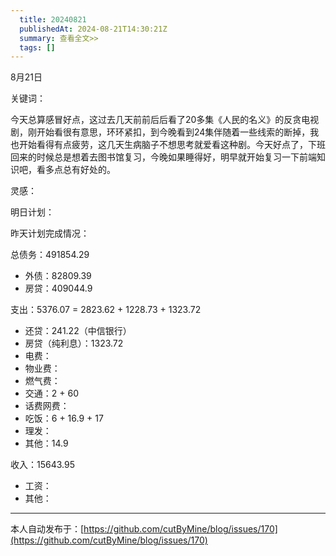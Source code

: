 ```yaml
---
  title: 20240821
  publishedAt: 2024-08-21T14:30:21Z
  summary: 查看全文>>
  tags: []
---
```


8月21日 

关键词：

今天总算感冒好点，这过去几天前前后后看了20多集《人民的名义》的反贪电视剧，刚开始看很有意思，环环紧扣，到今晚看到24集伴随着一些线索的断掉，我也开始看得有点疲劳，这几天生病脑子不想思考就爱看这种剧。今天好点了，下班回来的时候总是想着去图书馆复习，今晚如果睡得好，明早就开始复习一下前端知识吧，看多点总有好处的。

灵感：

明日计划：

昨天计划完成情况：

总债务：491854.29
- 外债：82809.39
- 房贷：409044.9

支出：5376.07 = 2823.62 + 1228.73 + 1323.72
- 还贷：241.22（中信银行）
- 房贷（纯利息）：1323.72
- 电费：
- 物业费：
- 燃气费：
- 交通：2 + 60
- 话费网费：
- 吃饭：6 + 16.9 + 17
- 理发：
- 其他：14.9

收入：15643.95
- 工资：
- 其他：


---
本人自动发布于：[https://github.com/cutByMine/blog/issues/170](https://github.com/cutByMine/blog/issues/170)
